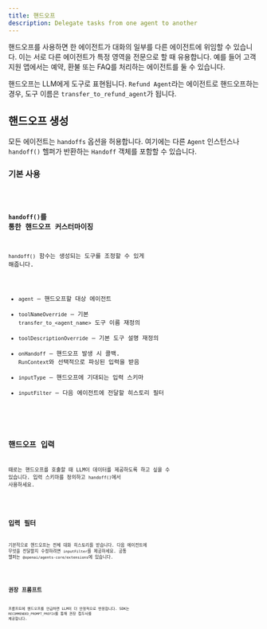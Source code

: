 ```yaml
---
title: 핸드오프
description: Delegate tasks from one agent to another
---
```



핸드오프를 사용하면 한 에이전트가 대화의 일부를 다른 에이전트에 위임할 수 있습니다. 이는 서로 다른 에이전트가 특정 영역을 전문으로 할 때 유용합니다. 예를 들어 고객 지원 앱에서는 예약, 환불 또는 FAQ를 처리하는 에이전트를 둘 수 있습니다.

핸드오프는 LLM에게 도구로 표현됩니다. `Refund Agent`라는 에이전트로 핸드오프하는 경우, 도구 이름은 `transfer_to_refund_agent`가 됩니다.

## 핸드오프 생성

모든 에이전트는 `handoffs` 옵션을 허용합니다. 여기에는 다른 `Agent` 인스턴스나 `handoff()` 헬퍼가 반환하는 `Handoff` 객체를 포함할 수 있습니다.

### 기본 사용

<Code lang="typescript" code={basicUsageExample} title="Basic handoffs" />

### `handoff()`를 통한 핸드오프 커스터마이징

`handoff()` 함수는 생성되는 도구를 조정할 수 있게 해줍니다.

- `agent` – 핸드오프할 대상 에이전트
- `toolNameOverride` – 기본 `transfer_to_<agent_name>` 도구 이름 재정의
- `toolDescriptionOverride` – 기본 도구 설명 재정의
- `onHandoff` – 핸드오프 발생 시 콜백. `RunContext`와 선택적으로 파싱된 입력을 받음
- `inputType` – 핸드오프에 기대되는 입력 스키마
- `inputFilter` – 다음 에이전트에 전달할 히스토리 필터

<Code
  lang="typescript"
  code={customizeHandoffExample}
  title="Customized handoffs"
/>

## 핸드오프 입력

때로는 핸드오프를 호출할 때 LLM이 데이터를 제공하도록 하고 싶을 수 있습니다. 입력 스키마를 정의하고 `handoff()`에서 사용하세요.

<Code lang="typescript" code={handoffInputExample} title="Handoff inputs" />

## 입력 필터

기본적으로 핸드오프는 전체 대화 히스토리를 받습니다. 다음 에이전트에 무엇을 전달할지 수정하려면 `inputFilter`를 제공하세요.
공통 헬퍼는 `@openai/agents-core/extensions`에 있습니다.

<Code lang="typescript" code={inputFilterExample} title="Input filters" />

## 권장 프롬프트

프롬프트에 핸드오프를 언급하면 LLM이 더 안정적으로 반응합니다. SDK는 `RECOMMENDED_PROMPT_PREFIX`를 통해 권장 접두사를 제공합니다.

<Code
  lang="typescript"
  code={recommendedPromptExample}
  title="Recommended prompts"
/>
